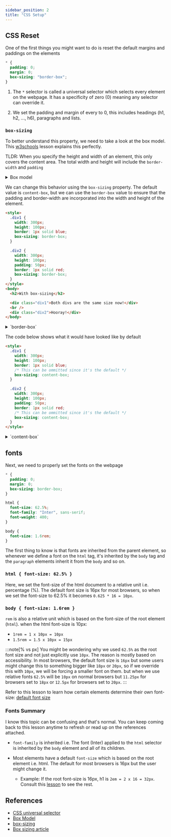 ```yaml
---
sidebar_position: 2
title: "CSS Setup"
---
```


## CSS Reset

One of the first things you might want to do is reset the default margins and paddings on the elements

```css
* {
  padding: 0;
  margin: 0;
  box-sizing: "border-box";
}
```

1. The `*` selector is called a universal selector which selects every element on the webpage. It has a specificity of zero (0) meaning any selector can override it.

2. We set the padding and margin of every to 0, this includes headings (h1, h2, ..., h6), paragraphs and lists.

### `box-sizing`

To better understand this property, we need to take a look at the box model. This [w3schools](https://www.w3schools.com/css/css_boxmodel.asp) lesson explains this perfectly.

TLDR: When you specify the height and width of an element, this only covers the content area. The total width and height will include the `border-width` and `padding`


<details>
  <summary>Box model</summary>

{" "}

<h3>Box model</h3>
<img src={box_model} width={480} alt="favicon path" />

{" "}

<p>
  The total width in the element above = (300 + 40 + 40 + 20 + 20)px = 420px
</p>
<p>
  The total height in the element above = (250 + 40 + 40 + 20 + 20)px = 370px
</p>

</details>

We can change this behavior using the `box-sizing` property. The default value is `content-box`, but we can use the `border-box` value to ensure that the padding and border-width are incorporated into the width and height of the element.

```html
<style>
  .div1 {
    width: 300px;
    height: 100px;
    border: 1px solid blue;
    box-sizing: border-box;
  }

  .div2 {
    width: 300px;
    height: 100px;
    padding: 50px;
    border: 1px solid red;
    box-sizing: border-box;
  }
</style>
<body>
  <h2>With box-sizing</h2>

  <div class="div1">Both divs are the same size now!</div>
  <br />
  <div class="div2">Hooray!</div>
</body>
```


<details>
  <summary>`border-box`</summary>
  <HtmlOutput>
    <h2>border-box</h2>

    <div style={{
      width: "300px",
      height: "100px",
      border: "2px solid blue",
      boxSizing: "border-box"
    }}>Both divs are the same size now!</div>
    <br />
    <div style={{
      width: "300px",
      height: "100px",
      border: "2px solid red",
      padding: "50px",
      boxSizing: "border-box"
    }}>Hooray!</div>

  </HtmlOutput>
</details>

The code below shows what it would have looked like by default

```html
<style>
  .div1 {
    width: 300px;
    height: 100px;
    border: 1px solid blue;
    /* This can be ommitted since it's the default */
    box-sizing: content-box;
  }

  .div2 {
    width: 300px;
    height: 100px;
    padding: 50px;
    border: 1px solid red;
    /* This can be ommitted since it's the default */
    box-sizing: content-box;
  }
</style>
```

<details>
  <summary>`content-box`</summary>
  <HtmlOutput>
    <h2>content-box</h2>

    <div style={{
      width: "300px",
      height: "100px",
      border: "2px solid blue",
      boxSizing: "content-box"
    }}>300px width, 1px border-width and zero padding</div>
    <br />
    <div style={{
      width: "300px",
      height: "100px",
      border: "2px solid red",
      padding: "50px",
      boxSizing: "content-box"
    }}>Same width and border-width but the padding inflates the total width and height</div>

  </HtmlOutput>
</details>

## fonts

Next, we need to properly set the fonts on the webpage

```css
* {
  padding: 0;
  margin: 0;
  box-sizing: border-box;
}

html {
  font-size: 62.5%;
  font-family: "Inter", sans-serif;
  font-weight: 400;
}

body {
  font-size: 1.6rem;
}
```

The first thing to know is that fonts are inherited from the parent element, so whenever we define a font on the `html` tag, it's inherited by the `body` tag and the `paragraph` elements inherit it from the `body` and so on.

### `html { font-size: 62.5% }`

Here, we set the font-size of the html document to a relative unit i.e. percentage (%). The default font size is 16px for most browsers, so when we set the font-size to 62.5% it becomes `0.625 * 16 = 10px`.

### `body { font-size: 1.6rem }`

`rem` is also a relative unit which is based on the font-size of the root element (`html`). when the html font-size is 10px:

- `1rem = 1 x 10px = 10px`
- `1.5rem = 1.5 x 10px = 15px`

:::note[% vs px]
You might be wondering why we used `62.5%` as the root font size and not just explicitly use `10px`. The reason is mostly based on accessibility. In most browsers, the default font size is `16px` but some users might change this to something bigger like `18px` or `20px`, so if we override this with `10px`, we will be forcing a smaller font on them. but when we use relative fonts `62.5%` will be `10px` on normal browsers but `11.25px` for browsers set to `18px` or `12.5px` for browsers set to `20px`.
:::

Refer to this lesson to learn how certain elements determine their own font-size: [default font size](/docs/css-basics/css-102#default-font-sizes)

### Fonts Summary

I know this topic can be confusing and that's normal. You can keep coming back to this lesson anytime to refresh or read up on the references attached.

- `font-family` is inherited i.e. The font (Inter) applied to the `html` selector is inherited by the `body` element and all of its children.

- Most elements have a default `font-size` which is based on the root element i.e. html. The default for most browsers is 16px but the user might change it.
  - Example: If the root font-size is 16px, h1 is `2em = 2 x 16 = 32px`. Consult this [lesson](/docs/css-basics/css-102#default-font-sizes) to see the rest.

## References

- [CSS universal selector](https://www.w3schools.com/cssref/sel_all.php)
- [Box Model](https://www.w3schools.com/css/css_boxmodel.asp)
- [box-sizing](https://www.w3schools.com/css/css3_box-sizing.asp)
- [Box sizing article](https://medium.com/@nico.jcbp/understanding-css-box-sizing-border-box-bb1881e47dc4)
